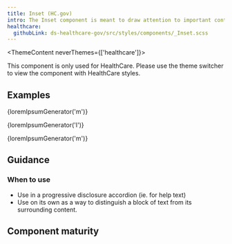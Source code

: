 ```yaml
---
title: Inset (HC.gov)
intro: The Inset component is meant to draw attention to important content, or to associate a block of content with another element.
healthcare:
  githubLink: ds-healthcare-gov/src/styles/components/_Inset.scss
---
```



<ThemeContent neverThemes={['healthcare']}>
  <Alert variation="error">
    <p class="ds-c-alert__text">
      This component is only used for HealthCare. Please use the theme switcher to view the
      component with HealthCare styles.
    </p>
  </Alert>
</ThemeContent>

## Examples

<EmbeddedExample>
  <p class="ds-text">{loremIpsumGenerator('m')}</p>
  <p class="hc-c-inset ds-text">{loremIpsumGenerator('l')}</p>
  <p class="ds-text">{loremIpsumGenerator('m')}</p>
</EmbeddedExample>

## Guidance

### When to use

- Use in a progressive disclosure accordion (ie. for help text)
- Use on its own as a way to distinguish a block of text from its surrounding content.

## Component maturity

<MaturityChecklist
  a11yStandards={true}
  forcedColors={true}
  screenReaders={null}
  keyboardNavigable={null}
  storybook={false}
  responsive={true}
  spanish={null}
  completeUiKit={false}
  responsiveUiKit={false}
  tokensInCode={true}
  tokensInSketch={true}
/>
